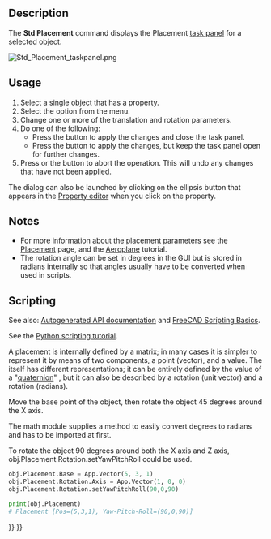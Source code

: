 <languages/>
<translate>

<!--T:9-->
{{Docnav
|[[Std_SendToPythonConsole|SendToPythonConsole]]
|[[Std_TransformManip|TransformManip]]
|[[Std_Edit_Menu|Std Edit Menu]]
|IconL=Std_SendToPythonConsole.svg
|IconR=Std_TransformManip.svg
|IconC=Freecad.svg
}}

<!--T:2-->
{{GuiCommand
|Name=Std Placement
|MenuLocation=Edit → Placement...
|Workbenches=All
|SeeAlso=[[Std_Alignment|Std Alignment]], [[Placement|Placement]]
}}

==Description== <!--T:3-->

<!--T:4-->
The '''Std Placement''' command displays the Placement [[Task_panel|task panel]] for a selected object.

</translate>
[[Image:Std_Placement_taskpanel.png]]
<translate>
<!--T:13-->
{{Caption|The Placement task panel}}

==Usage== <!--T:5-->

<!--T:14-->
# Select a single object that has a {{PropertyData|Placement}} property.
# Select the {{MenuCommand|Edit → [[Image:Std_Placement.svg|16px]] Placement...}} option from the menu.
# Change one or more of the translation and rotation parameters.
# Do one of the following:
#* Press the {{Button|OK}} button to apply the changes and close the task panel.
#* Press the {{Button|Apply}} button to apply the changes, but keep the task panel open for further changes.
# Press {{KEY|Esc}} or the {{Button|Cancel}} button to abort the operation. This will undo any changes that have not been applied.

<!--T:21-->
The dialog can also be launched by clicking on the ellipsis button {{Button|...}} that appears in the [[Property_editor|Property editor]] when you click on the {{PropertyData|Placement}} property.

==Notes== <!--T:17-->

<!--T:18-->
* For more information about the placement parameters see the [[Placement|Placement]] page, and the [[Aeroplane|Aeroplane]] tutorial.
* The rotation angle can be set in degrees in the GUI but is stored in radians internally so that angles usually have to be converted when used in scripts.

==Scripting== <!--T:11-->

<!--T:19-->
See also: [https://freecad.github.io/SourceDoc/ Autogenerated API documentation] and [[FreeCAD_Scripting_Basics|FreeCAD Scripting Basics]].

<!--T:20-->
See the [[Python_scripting_tutorial#Vectors_and_placements|Python scripting tutorial]].

<!--T:22-->
A placement is internally defined by a matrix; in many cases it is simpler to represent it by means of two components, a {{incode|Base}} point (vector), and a {{incode|Rotation}} value. The {{incode|Rotation}} itself has different representations; it can be entirely defined by the value of a "[https://en.wikipedia.org/wiki/Quaternion quaternion]" {{incode|(xi + yj + zk + w)}}, but it can also be described by a rotation {{incode|Axis}} (unit vector) and a rotation {{incode|Angle}} (radians).

</translate>
{{Code|code=
import FreeCAD as App

doc = App.newDocument()
obj = doc.addObject("Part::Cylinder", "Cylinder")

print(obj.Placement)
# Placement [Pos=(0,0,0), Yaw-Pitch-Roll=(0,0,0)]
print(obj.Placement.Base)
# Vector (0.0, 0.0, 0.0)
print(obj.Placement.Rotation)
# Rotation (0.0, 0.0, 0.0, 1.0)

print(obj.Placement.Rotation.Angle)
# 0.0
print(obj.Placement.Rotation.Axis)
# Vector (0.0, 0.0, 1.0)
print(obj.Placement.Rotation.Q)
# (0.0, 0.0, 0.0, 1.0)
}}
<translate>

<!--T:23-->
Move the base point of the object, then rotate the object 45 degrees around the X axis.

<!--T:24-->
The math module supplies a method {{incode|radians()}} to easily convert degrees to radians and has to be imported at first.

</translate>
{{Code|code=
import math

obj.Placement.Base = App.Vector(5, 3, 1)
obj.Placement.Rotation.Axis = App.Vector(1, 0, 0)
obj.Placement.Rotation.Angle = math.radians(45)

print(obj.Placement)
# Placement [Pos=(5,3,1), Yaw-Pitch-Roll=(0,0,45)]
print(obj.Placement.Rotation.Q)
# (0.3826834323650898, 0.0, 0.0, 0.9238795325112867)
print(obj.Placement.Matrix)
# Matrix ((1,0,0,5),(0,0.707107,-0.707107,3),(0,0.707107,0.707107,1),(0,0,0,1))
}}
<translate>

To rotate the object 90 degrees around both the X axis and Z axis, obj.Placement.Rotation.setYawPitchRoll could be used.<syntaxhighlight lang="python">
obj.Placement.Base = App.Vector(5, 3, 1)
obj.Placement.Rotation.Axis = App.Vector(1, 0, 0)
obj.Placement.Rotation.setYawPitchRoll(90,0,90)

print(obj.Placement)
# Placement [Pos=(5,3,1), Yaw-Pitch-Roll=(90,0,90)]
</syntaxhighlight>


<!--T:10-->
{{Docnav
|[[Std_SendToPythonConsole|SendToPythonConsole]]
|[[Std_TransformManip|TransformManip]]
|[[Std_Edit_Menu|Std Edit Menu]]
|IconL=Std_SendToPythonConsole.svg
|IconR=Std_TransformManip.svg
|IconC=Freecad.svg
}}

</translate>
{{Std_Base_navi{{#translation:}}}}
{{Userdocnavi{{#translation:}}}}